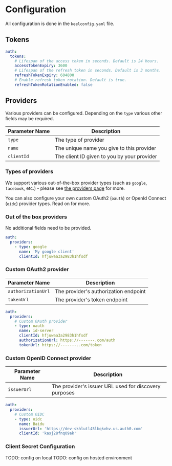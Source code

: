 # Configuration

All configuration is done in the `keelconfig.yaml` file.

## Tokens

```yaml
auth:
  tokens:
    # Lifespan of the access token in seconds. Default is 24 hours.
    accessTokenExpiry: 3600
    # Lifespan of the refresh token in seconds. Default is 3 months.
    refreshTokenExpiry: 604800
    # Enable refresh token rotation. Default is true.
    refreshTokenRotationEnabled: false
```

## Providers

Various providers can be configured.  Depending on the `type` various other fields may be required.  

| Parameter Name | Description                                |
|----------------|--------------------------------------------|
| `type`     | The type of provider |
| `name`  | The unique name you give to this provider       |
| `clientId`  | The client ID given to you by your provider    |

### Types of providers

We support various out-of-the-box provider types (such as `google`, `facebook`, etc.) - please see [the providers page](/authentication/providers) for more.

You can also configure your own custom OAuth2 (`oauth`) or OpenId Connect (`oidc`) provider types. Read on for more.

### Out of the box providers

No additional fields need to be provided.

```yaml
auth:
  providers:
    - type: google
      name: 'My google client'
      clientId: hfjuwaa3a2983h1hfsdf
```

### Custom OAuth2 provider

| Parameter Name | Description                                |
|----------------|--------------------------------------------|
| `authorizationUrl`     | The provider's authorization endpoint |
| `tokenUrl`  | The provider's token endpoint |

```yaml
auth:
  providers:
    # Custom OAuth provider
    - type: oauth
      name: id-server
      clientId: hfjuwaa3a2983h1hfsdf
      authorizationUrl: https://-------.com/auth
      tokenUrl: https://-------..com/token
```

### Custom OpenID Connect provider

| Parameter Name | Description                                |
|----------------|--------------------------------------------|
| `issuerUrl`     | The provider's issuer URL used for discovery purposes |

```yaml
auth:
  providers:
    # Custom OIDC
    - type: oidc
      name: Baidu
      issuerUrl: 'https://dev-skhlutl45lbqkvhv.us.auth0.com'
      clientId: 'kasj28fnq09ak'
```

### Client Secret Configuration

TODO: config on local
TODO: config on hosted environment